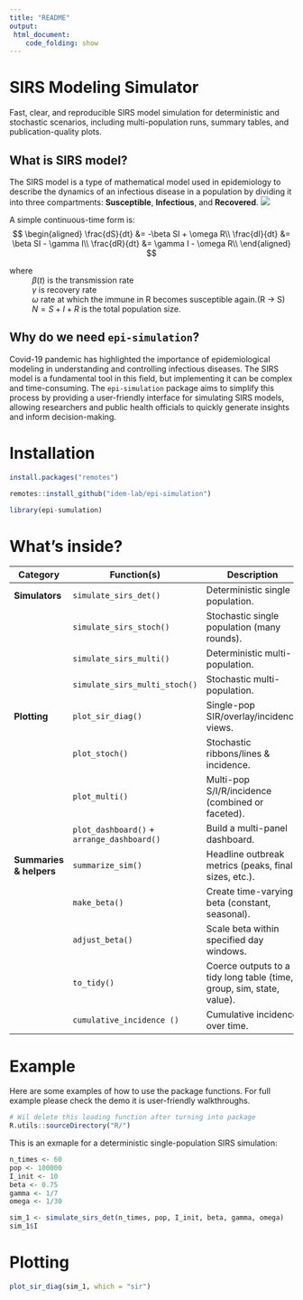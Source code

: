 ```yaml
---
title: "README"
output: 
 html_document:
    code_folding: show 
---
```


# SIRS Modeling Simulator

Fast, clear, and reproducible SIRS model simulation for deterministic and stochastic scenarios, including multi-population runs, summary tables, and publication-quality plots.

## What is SIRS model?

The SIRS model is a type of mathematical model used in epidemiology to describe the dynamics of an infectious disease in a population by dividing it into three compartments: **Susceptible**, **Infectious**, and **Recovered**.
![](Presentation/images/SIRS.png)

A simple continuous-time form is: 
$$
\begin{aligned}
\frac{dS}{dt} &= -\beta SI + \omega R\\
\frac{dI}{dt} &=  \beta SI - \gamma I\\
\frac{dR}{dt} &=  \gamma I - \omega R\\
\end{aligned}
$$

where
: $\beta(t)$ is the transmission rate
: $\gamma$ is recovery rate
: $\omega$ rate at which the immune in R becomes susceptible again.(R → S)
: $N = S + I + R$ is the total population size.


## Why do we need `epi-simulation`?
Covid-19 pandemic has highlighted the importance of epidemiological modeling in understanding and controlling infectious diseases. The SIRS model is a fundamental tool in this field, but implementing it can be complex and time-consuming. The `epi-simulation` package aims to simplify this process by providing a user-friendly interface for simulating SIRS models, allowing researchers and public health officials to quickly generate insights and inform decision-making.

# Installation

```r

install.packages("remotes")

remotes::install_github("idem-lab/epi-simulation")

library(epi-sumulation)

```

# What's inside?

| Category | Function(s) | Description |
|----------------|----------------------|-----------------------------------|
| **Simulators** | `simulate_sirs_det()` | Deterministic single population. |
|  | `simulate_sirs_stoch()` | Stochastic single population (many rounds). |
|  | `simulate_sirs_multi()` | Deterministic multi-population. |
|  | `simulate_sirs_multi_stoch()` | Stochastic multi-population. |
| **Plotting** | `plot_sir_diag()` | Single-pop SIR/overlay/incidence views. |
|  | `plot_stoch()` | Stochastic ribbons/lines & incidence. |
|  | `plot_multi()` | Multi-pop S/I/R/incidence (combined or faceted). |
|  | `plot_dashboard()` + `arrange_dashboard()` | Build a multi-panel dashboard. |
| **Summaries & helpers** | `summarize_sim()` | Headline outbreak metrics (peaks, final sizes, etc.). |
|  | `make_beta()` | Create time-varying beta (constant, seasonal). |
|  | `adjust_beta()` | Scale beta within specified day windows. |
|  | `to_tidy()` | Coerce outputs to a tidy long table (time, group, sim, state, value). |
|  | `cumulative_incidence ()` | Cumulative incidence over time. |

# Example

Here are some examples of how to use the package functions. For full example please check the demo it is user-friendly walkthroughs.

```r
# Wil delete this loading function after turning into package
R.utils::sourceDirectory("R/")
```

This is an exmaple for a deterministic single-population SIRS simulation:
```r
n_times <- 60
pop <- 100000
I_init <- 10
beta <- 0.75
gamma <- 1/7
omega <- 1/30

sim_1 <- simulate_sirs_det(n_times, pop, I_init, beta, gamma, omega)
sim_1$I
```

# Plotting

```r
plot_sir_diag(sim_1, which = "sir")
```
